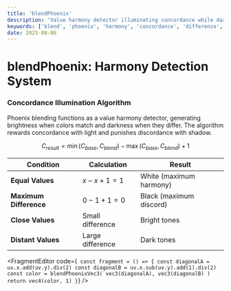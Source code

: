 ```yaml
---
title: 'blendPhoenix'
description: 'Value harmony detector illuminating concordance while darkening discordance'
keywords: ['blend', 'phoenix', 'harmony', 'concordance', 'difference', 'equality']
date: 2025-08-06
---
```



# blendPhoenix: Harmony Detection System

### Concordance Illumination Algorithm

Phoenix blending functions as a value harmony detector, generating brightness when colors match and darkness when they differ. The algorithm rewards concordance with light and punishes discordance with shadow.

$$
C_{result} = \min(C_{base}, C_{blend}) - \max(C_{base}, C_{blend}) + 1
$$

| Condition              | Calculation      | Result                  |
| ---------------------- | ---------------- | ----------------------- |
| **Equal Values**       | $x - x + 1 = 1$  | White (maximum harmony) |
| **Maximum Difference** | $0 - 1 + 1 = 0$  | Black (maximum discord) |
| **Close Values**       | Small difference | Bright tones            |
| **Distant Values**     | Large difference | Dark tones              |

<FragmentEditor
        code={`
const fragment = () => {
        const diagonalA = uv.x.add(uv.y).div(2)
        const diagonalB = uv.x.sub(uv.y).add(1).div(2)
        const color = blendPhoenixVec3(
                vec3(diagonalA),
                vec3(diagonalB)
        )
        return vec4(color, 1)
}`}
/>
